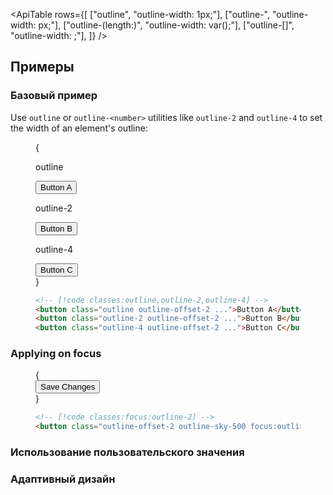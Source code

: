 

<ApiTable
  rows={[
    ["outline", "outline-width: 1px;"],
    ["outline-<number>", "outline-width: <number>px;"],
    ["outline-(length:<custom-property>)", "outline-width: var(<custom-property>);"],
    ["outline-[<value>]", "outline-width: <value>;"],
  ]}
/>

## Примеры

### Базовый пример

Use `outline` or `outline-<number>` utilities like `outline-2` and `outline-4` to set the width of an element's outline:

<Figure>

<Example>
  {
    <div className="flex flex-col items-center justify-center gap-8 text-center text-sm font-bold text-white sm:flex-row sm:gap-16">
      <div className="flex shrink-0 flex-col items-center">
        <p className="mb-3 text-center font-mono text-sm font-medium text-gray-500 dark:text-gray-400">outline</p>
        <button className="dark:border-gray rounded-md border border-gray-300 bg-white px-4 py-2 text-sm font-semibold text-gray-700 outline outline-offset-2 outline-blue-500 dark:border-transparent dark:bg-gray-700 dark:text-gray-200">
          Button A
        </button>
      </div>
      <div className="flex shrink-0 flex-col items-center">
        <p className="mb-3 text-center font-mono text-sm font-medium text-gray-500 dark:text-gray-400">outline-2</p>
        <button className="dark:border-gray rounded-md border border-gray-300 bg-white px-4 py-2 text-sm font-semibold text-gray-700 outline-2 outline-offset-2 outline-blue-500 dark:border-transparent dark:bg-gray-700 dark:text-gray-200">
          Button B
        </button>
      </div>
      <div className="flex shrink-0 flex-col items-center">
        <p className="mb-3 text-center font-mono text-sm font-medium text-gray-500 dark:text-gray-400">outline-4</p>
        <button className="dark:border-gray rounded-md border border-gray-300 bg-white px-4 py-2 text-sm font-semibold text-gray-700 outline-4 outline-offset-2 outline-blue-500 dark:border-transparent dark:bg-gray-700 dark:text-gray-200">
          Button C
        </button>
      </div>
    </div>
  }
</Example>

```html
<!-- [!code classes:outline,outline-2,outline-4] -->
<button class="outline outline-offset-2 ...">Button A</button>
<button class="outline-2 outline-offset-2 ...">Button B</button>
<button class="outline-4 outline-offset-2 ...">Button C</button>
```

</Figure>

### Applying on focus

<TargetingSpecificStates property="outline-width" variant="focus">

<Figure hint="Focus the button to see the outline added">

<Example>
  {
    <div className="mx-auto flex max-w-md justify-center gap-4 text-center text-sm leading-6 font-bold text-white">
      <button className="rounded-md border border-gray-300 bg-white px-4 py-2 text-sm font-semibold text-gray-700 outline-offset-2 outline-sky-500 focus:outline-2 dark:border-transparent dark:bg-gray-700 dark:text-gray-200">
        Save Changes
      </button>
    </div>
  }
</Example>

```html
<!-- [!code classes:focus:outline-2] -->
<button class="outline-offset-2 outline-sky-500 focus:outline-2 ...">Save Changes</button>
```

</Figure>

</TargetingSpecificStates>

### Использование пользовательского значения

<UsingACustomValue utility="outline" value="2vw" name="outline width" dataType="length" variable="outline-width" />

### Адаптивный дизайн

<ResponsiveDesign property="outline-width" defaultClass="outline" featuredClass="outline-2" />
